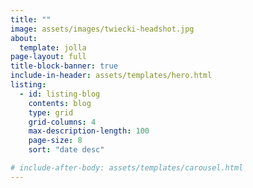 ```yaml
---
title: ""
image: assets/images/twiecki-headshot.jpg
about:
  template: jolla
page-layout: full
title-block-banner: true
include-in-header: assets/templates/hero.html
listing:
  - id: listing-blog
    contents: blog
    type: grid
    grid-columns: 4
    max-description-length: 100
    page-size: 8
    sort: "date desc"

# include-after-body: assets/templates/carousel.html
---
```


